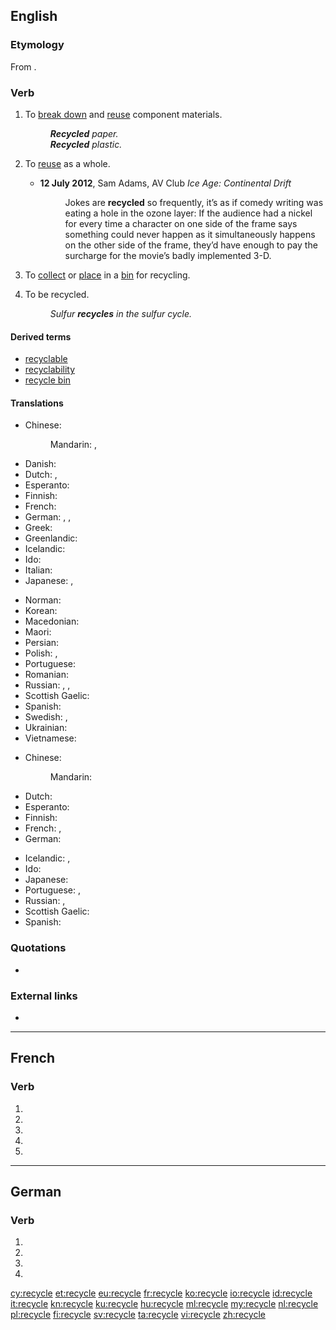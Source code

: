 {{also|recyclé}}
==English==

===Etymology===
From {{prefix|re|cycle|lang=en}}.

===Verb===
{{en-verb|recycl}}

# {{context|transitive|lang=en}} To [[break down]] and [[reuse]] component materials.
#: '''''Recycled''' paper.''
#: '''''Recycled''' plastic.''
# {{context|transitive|lang=en}} To [[reuse]] as a whole.
#* '''12 July 2012''', Sam Adams, AV Club ''Ice Age: Continental Drift''
#*: Jokes are '''recycled''' so frequently, it’s as if comedy writing was eating a hole in the ozone layer: If the audience had a nickel for every time a character on one side of the frame says something could never happen as it simultaneously happens on the other side of the frame, they’d have enough to pay the surcharge for the movie’s badly implemented 3-D.
# {{context|transitive|lang=en}} To [[collect]] or [[place]] in a [[bin]] for recycling.
# {{context|intransitive|ergative|lang=en}} To be recycled.
#: ''Sulfur '''recycles''' in the sulfur cycle.''

====Derived terms====
* [[recyclable]]
* [[recyclability]]
* [[recycle bin]]

====Translations====
{{trans-top|to break down and reuse component materials}}
* Chinese:
*: Mandarin: {{t|cmn|循環再造|sc=Hani}}, {{t|cmn|循环再造|tr=xúnhuán zàizào|sc=Hani}}
* Danish: {{t|da|genanvende}}
* Dutch: {{t|nl|recycleren}}, {{t+|nl|hergebruiken}}
* Esperanto: {{t|eo|recikligi}}
* Finnish: {{t+|fi|kierrättää}}
* French: {{t+|fr|recycler}}
* German: {{t|de|wiederverwerten}}, {{t+|de|recyceln}}, {{t+|de|recyclen}}
* Greek: {{t+|el|ανακυκλώνω}}
* Greenlandic: {{t|kl|atoqqippaa}}
* Icelandic: {{t|is|endurvinna}}
* Ido: {{t|io|reciklar}}
* Italian: {{t+|it|riciclare}}
* Japanese: {{t+|ja|再生|tr=さいせいする, saisei suru|alt=再生する|sc=Jpan}}, {{t+|ja|リサイクル|tr=risaikuru suru|alt=リサイクルする|sc=Jpan}}
{{trans-mid}}
* Norman: {{t|nrf|r'cyclier}}
* Korean: {{t|ko|재활용하다|sc=Kore}}
* Macedonian: {{t|mk|рециклира|tr=reciklíra}}
* Maori: {{t|mi|hangarua}}
* Persian: {{t|fa|بازیافت کردن|tr=bâzyâft kardan|sc=fa-Arab}}
* Polish: {{t|pl|przetwarzać|impf}}, {{t|pl|przetworzyć|pf}}
* Portuguese: {{t|pt|reciclar}}
* Romanian: {{t+|ro|recicla}}
* Russian: {{t|ru|рециркули́ровать|impf|pf|sc=Cyrl}}, {{t+|ru|перераба́тывать|impf|sc=Cyrl}}, {{t+|ru|перерабо́тать|pf|sc=Cyrl}}
* Scottish Gaelic: {{t|gd|ath-chuairtich}}
* Spanish: {{t|es|reciclar}}
* Swedish: {{t+|sv|återvinna}}, {{t+|sv|återanvända}}
* Ukrainian: {{t|uk|переробля́ти|impf|sc=Cyrl}}
* Vietnamese: {{t|vi|tái chế}}
{{trans-bottom}}

{{trans-top|to reuse as a whole}}
* Chinese:
*: Mandarin: {{t+|cmn|再利用|tr=zaìlìyòng|sc=Hani}}
* Dutch: {{t|nl|herbruiken}}
* Esperanto: {{t|eo|reuzi}}
* Finnish: {{t+|fi|kierrättää}}
* French: {{t+|fr|recycler}}, {{t+|fr|réutiliser}}
* German: {{t|de|wiederverwerten}}
{{trans-mid}}
* Icelandic: {{t|is|endurnota}}, {{t|is|endurnýta}}
* Ido: {{t|io|reciklar}}
* Japanese: {{t|ja|再利用|tr=さいりようする, sairiyō suru|alt=再利用する|sc=Jpan}}
* Portuguese: {{t|pt|reciclar}}, {{t+|pt|reusar}}
* Russian: {{t|ru|[[повто́рно]] [[испо́льзовать]]|impf|pf|sc=Cyrl}}, {{t|ru|рециркули́ровать|impf|pf|sc=Cyrl}}
* Scottish Gaelic: {{t|gd|ath-chuairtich}}
* Spanish: {{t+|es|reusar}}
{{trans-bottom}}

===Quotations===
* {{seeCites}}

===External links===
* {{pedialite|Recycling}}

----

==French==

===Verb===
{{fr-verb-form}}

# {{inflection of|recycler||1|s|pres|indc|lang=fr}}
# {{inflection of|recycler||3|s|pres|indc|lang=fr}}
# {{inflection of|recycler||1|s|pres|subj|lang=fr}}
# {{inflection of|recycler||1|s|pres|subj|lang=fr}}
# {{inflection of|recycler||2|s|impr|lang=fr}}

----

==German==

===Verb===
{{head|de|verb form}}

# {{de-verb form of|recyceln|1|s|g}}
# {{de-verb form of|recyceln|1|s|k1}}
# {{de-verb form of|recyceln|3|s|k1}}
# {{de-verb form of|recyceln|i|s}}

[[cy:recycle]]
[[et:recycle]]
[[eu:recycle]]
[[fr:recycle]]
[[ko:recycle]]
[[io:recycle]]
[[id:recycle]]
[[it:recycle]]
[[kn:recycle]]
[[ku:recycle]]
[[hu:recycle]]
[[ml:recycle]]
[[my:recycle]]
[[nl:recycle]]
[[pl:recycle]]
[[fi:recycle]]
[[sv:recycle]]
[[ta:recycle]]
[[vi:recycle]]
[[zh:recycle]]